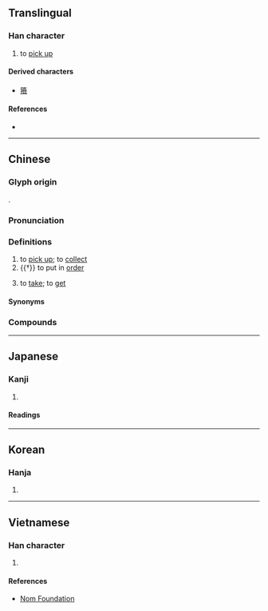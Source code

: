 {{also|𢮦|捡}}
{{character info}}
==Translingual==
{{Han simplified forms|撿|𢮦|捡|ex=y}}

===Han character===
{{Han char|rn=64|rad=手|as=13|sn=16|four=58086|canj=QOMO|ids=⿰扌僉}}

# to [[pick up]]

====Derived characters====
* [[籡]]

====References====
* {{Han ref|kx=0457.240|dkj=12779|dj=0806.070|hdz=31970.150|uh=64BF|ud=25791|bh=BEDF|bd=48863}}

----

==Chinese==
{{zh-forms|s=捡|alt=拣-second round simplified}}

===Glyph origin===
{{Han etym}}
{{Han compound|手|僉|ls=psc|c1=s|c2=p|t1=hand}}.

===Pronunciation===
{{zh-pron
|m=jiǎn
|c=gim2
|h=pfs=kiám
|md=
|mn=kiám
|mn-t=giam2
|w=
|mc=y
|oc=y
|cat=v
}}

===Definitions===
{{zh-hanzi}}

# to [[pick up]]; to [[collect]]
# {{†}} to put in [[order]]
# {{lb|zh|dialectal Hakka}} to [[take]]; to [[get]]

====Synonyms====
{{zh-dial|拿}}

===Compounds===
{{zh-der|撿場|撿了芝麻，丟了西瓜|撿洋落兒|你丟我撿|撿現成|撿便宜|撿字紙|撿骨|撿漏|挑撿|撿拾|撿金|撿起|撿破爛|撿柴}}

{{zh-cat|Elementary}}

----

==Japanese==
{{ja-kanji forms|𢮦|撿}}

===Kanji===
{{ja-kanji|grade=|rs=手13|shin=𢮦}}

# {{rfdef|ja|sort=手13}}

====Readings====
{{ja-readings
|goon=けん
|kanon=けん
|kanyoon=れん
|kun=こまね-く
}}

----

==Korean==

===Hanja===
{{ko-hanja|hangeul=검|eumhun=|rv=geom|mr=kŏm|y=kem}}

# {{rfdef|ko|sort=手13}}

----

==Vietnamese==

===Han character===
{{vi-readings|rs=手13|reading=kiểm}}

# {{rfdef|vi|sort=手13}}

====References====
* [http://nomfoundation.org/common/nom_details.php?codepoint=64bf Nom Foundation]